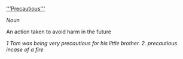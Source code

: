 [['''Precautious''']]


''Noun''

An action taken to avoid harm in the future

''1 Tom was being very precautious for his little brother. 2. precautious incase of a fire''